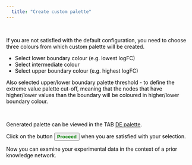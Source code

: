 ---
  title: "Create custom palette"
---



</br>

<font color='black'> 
If you are not satisfied with the default configuration, you need to choose three colours from which custom palette will be created.

* Select lower boundary colour (e.g. lowest logFC)
* Select intermediate colour
* Select upper boundary colour (e.g. highest logFC)

Also selected upper/lower boundary palette threshold - to define the extreme value palette cut-off, 
meaning that the nodes that have higher/lower values than the boundary will be coloured in higher/lower boundary colour.

</br>

Generated palette can be viewed in the TAB <a href="DE_palette.html">DE palette</a>.

<div class="ui-block-a">Click on the button <button><b><font color='green'>Proceed</font></b></button> when you are satisfied with your selection.</div>

Now you can examine your experimental data in the context of a prior knowledge network.
</font>
